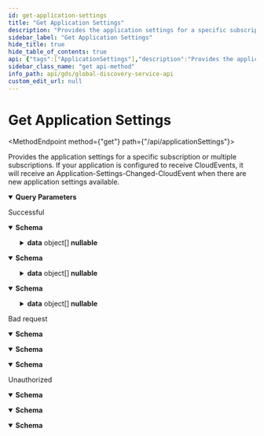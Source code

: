 ```yaml
---
id: get-application-settings
title: "Get Application Settings"
description: "Provides the application settings for a specific subscription or multiple subscriptions."
sidebar_label: "Get Application Settings"
hide_title: true
hide_table_of_contents: true
api: {"tags":["ApplicationSettings"],"description":"Provides the application settings for a specific subscription or multiple subscriptions.\r\nIf your application is configured to receive CloudEvents, it will receive an Application-Settings-Changed-CloudEvent when there are new application settings available.","operationId":"GetApplicationSettings","parameters":[{"name":"subscriptionId","in":"query","description":"Subscription id","schema":{"type":"string","format":"uuid"}},{"name":"offset","in":"query","description":"Offset for paging","schema":{"type":"integer","format":"int32","default":0}},{"name":"limit","in":"query","description":"Limit for paging","schema":{"type":"integer","format":"int32","default":25}}],"responses":{"200":{"description":"Successful","content":{"text/plain":{"schema":{"type":"object","properties":{"totalCount":{"type":"integer","description":"Total count of items","format":"int32"},"data":{"type":"array","items":{"type":"object","properties":{"subscriptionId":{"type":"string","description":"Subscription id","format":"uuid"},"countryId":{"type":"string","description":"Country id ISO 3166-1 alpha-2 code","nullable":true},"internationalization":{"type":"object","properties":{"locale":{"type":"string","description":"Locale","nullable":true},"timeZone":{"type":"string","description":"Time zone (Windows format)","nullable":true},"currency":{"type":"string","description":"Currency id based on ISO 4217","nullable":true},"systemOfUnits":{"type":"string","description":"System of units, possible values: \"metric\" or \"imperial\"","nullable":true},"paperFormat":{"type":"string","description":"Paper format, possible values: \"A4\" or \"letter\"","nullable":true}},"additionalProperties":false,"description":"Internationalization","title":"Internationalization"},"logo":{"type":"object","properties":{"uri":{"type":"string","description":"Uri to the logo (PNG).\r\nThe URL path will change when the customer changes their logo.\r\nBe aware that the URLs expire. They are valid for a minimum of two weeks. New urls will be returned at least two weeks before the previous ones expire.","nullable":true},"thumbnail":{"type":"string","description":"Uri to a thumbnail of the logo, Max 64px (height or width)","nullable":true}},"additionalProperties":false,"description":"Logo information","title":"Logo"}},"additionalProperties":false,"description":"Application settings","title":"SettingsEntry"},"description":"List of application settings","nullable":true}},"additionalProperties":false,"description":"Application settings response","title":"ApplicationSettingsResponseModel"}},"application/json":{"schema":{"type":"object","properties":{"totalCount":{"type":"integer","description":"Total count of items","format":"int32"},"data":{"type":"array","items":{"type":"object","properties":{"subscriptionId":{"type":"string","description":"Subscription id","format":"uuid"},"countryId":{"type":"string","description":"Country id ISO 3166-1 alpha-2 code","nullable":true},"internationalization":{"type":"object","properties":{"locale":{"type":"string","description":"Locale","nullable":true},"timeZone":{"type":"string","description":"Time zone (Windows format)","nullable":true},"currency":{"type":"string","description":"Currency id based on ISO 4217","nullable":true},"systemOfUnits":{"type":"string","description":"System of units, possible values: \"metric\" or \"imperial\"","nullable":true},"paperFormat":{"type":"string","description":"Paper format, possible values: \"A4\" or \"letter\"","nullable":true}},"additionalProperties":false,"description":"Internationalization","title":"Internationalization"},"logo":{"type":"object","properties":{"uri":{"type":"string","description":"Uri to the logo (PNG).\r\nThe URL path will change when the customer changes their logo.\r\nBe aware that the URLs expire. They are valid for a minimum of two weeks. New urls will be returned at least two weeks before the previous ones expire.","nullable":true},"thumbnail":{"type":"string","description":"Uri to a thumbnail of the logo, Max 64px (height or width)","nullable":true}},"additionalProperties":false,"description":"Logo information","title":"Logo"}},"additionalProperties":false,"description":"Application settings","title":"SettingsEntry"},"description":"List of application settings","nullable":true}},"additionalProperties":false,"description":"Application settings response","title":"ApplicationSettingsResponseModel"}},"text/json":{"schema":{"type":"object","properties":{"totalCount":{"type":"integer","description":"Total count of items","format":"int32"},"data":{"type":"array","items":{"type":"object","properties":{"subscriptionId":{"type":"string","description":"Subscription id","format":"uuid"},"countryId":{"type":"string","description":"Country id ISO 3166-1 alpha-2 code","nullable":true},"internationalization":{"type":"object","properties":{"locale":{"type":"string","description":"Locale","nullable":true},"timeZone":{"type":"string","description":"Time zone (Windows format)","nullable":true},"currency":{"type":"string","description":"Currency id based on ISO 4217","nullable":true},"systemOfUnits":{"type":"string","description":"System of units, possible values: \"metric\" or \"imperial\"","nullable":true},"paperFormat":{"type":"string","description":"Paper format, possible values: \"A4\" or \"letter\"","nullable":true}},"additionalProperties":false,"description":"Internationalization","title":"Internationalization"},"logo":{"type":"object","properties":{"uri":{"type":"string","description":"Uri to the logo (PNG).\r\nThe URL path will change when the customer changes their logo.\r\nBe aware that the URLs expire. They are valid for a minimum of two weeks. New urls will be returned at least two weeks before the previous ones expire.","nullable":true},"thumbnail":{"type":"string","description":"Uri to a thumbnail of the logo, Max 64px (height or width)","nullable":true}},"additionalProperties":false,"description":"Logo information","title":"Logo"}},"additionalProperties":false,"description":"Application settings","title":"SettingsEntry"},"description":"List of application settings","nullable":true}},"additionalProperties":false,"description":"Application settings response","title":"ApplicationSettingsResponseModel"}}}},"400":{"description":"Bad request","content":{"text/plain":{"schema":{"type":"object","properties":{"message":{"type":"string","nullable":true},"details":{"type":"array","items":{"type":"string"},"nullable":true}},"additionalProperties":false,"title":"ErrorInformation"}},"application/json":{"schema":{"type":"object","properties":{"message":{"type":"string","nullable":true},"details":{"type":"array","items":{"type":"string"},"nullable":true}},"additionalProperties":false,"title":"ErrorInformation"}},"text/json":{"schema":{"type":"object","properties":{"message":{"type":"string","nullable":true},"details":{"type":"array","items":{"type":"string"},"nullable":true}},"additionalProperties":false,"title":"ErrorInformation"}}}},"401":{"description":"Unauthorized","content":{"text/plain":{"schema":{"type":"object","properties":{"message":{"type":"string","nullable":true},"details":{"type":"array","items":{"type":"string"},"nullable":true}},"additionalProperties":false,"title":"ErrorInformation"}},"application/json":{"schema":{"type":"object","properties":{"message":{"type":"string","nullable":true},"details":{"type":"array","items":{"type":"string"},"nullable":true}},"additionalProperties":false,"title":"ErrorInformation"}},"text/json":{"schema":{"type":"object","properties":{"message":{"type":"string","nullable":true},"details":{"type":"array","items":{"type":"string"},"nullable":true}},"additionalProperties":false,"title":"ErrorInformation"}}}}},"method":"get","path":"/api/applicationSettings","servers":[{"url":"https://globaldisco.tapio.one/"}],"security":[{"Bearer":[]}],"securitySchemes":{"Bearer":{"type":"apiKey","description":"Standard `Authorization` header using the Bearer scheme. Example: `bearer {token}`","name":"Authorization","in":"header"}},"info":{"title":"Global Discovery Service API","description":"tapio's Global Discovery Service API enables to retrieve information of subscriptions. For example, you can retrieve information about application settings which the customer has set, like paper format if you want to print something via a tapio connected application. If your application makes too many requests, HTTP status code 429 is returned. A Retry-After header is included in this response which indicates how long to wait before making the next request. HTTP 429 standard is followed.","termsOfService":"https://tapio.one/en/tapio-terms-of-use","contact":{"name":"tapio GmbH","url":"https://tapio.one","email":"developer@tapio.one"},"version":"1"},"postman":{"name":"Get Application Settings","description":{"content":"Provides the application settings for a specific subscription or multiple subscriptions.\r\nIf your application is configured to receive CloudEvents, it will receive an Application-Settings-Changed-CloudEvent when there are new application settings available.","type":"text/plain"},"url":{"path":["api","applicationSettings"],"host":["{{baseUrl}}"],"query":[{"disabled":false,"description":{"content":"Subscription id","type":"text/plain"},"key":"subscriptionId","value":""},{"disabled":false,"description":{"content":"Offset for paging","type":"text/plain"},"key":"offset","value":""},{"disabled":false,"description":{"content":"Limit for paging","type":"text/plain"},"key":"limit","value":""}],"variable":[]},"header":[{"key":"Accept","value":"text/plain"}],"method":"GET"}}
sidebar_class_name: "get api-method"
info_path: api/gds/global-discovery-service-api
custom_edit_url: null
---
```



<h1 className={"openapi__heading"}>Get Application Settings</h1>

<MethodEndpoint method={"get"} path={"/api/applicationSettings"}></MethodEndpoint>



Provides the application settings for a specific subscription or multiple subscriptions.
If your application is configured to receive CloudEvents, it will receive an Application-Settings-Changed-CloudEvent when there are new application settings available.

<details style={{"marginBottom":"1rem"}} className={"openapi-markdown__details"} data-collapsed={false} open={true}><summary style={{}}><strong>Query Parameters</strong></summary><div><ul><ParamsItem className={"paramsItem"} param={{"name":"subscriptionId","in":"query","description":"Subscription id","schema":{"type":"string","format":"uuid"}}}></ParamsItem><ParamsItem className={"paramsItem"} param={{"name":"offset","in":"query","description":"Offset for paging","schema":{"type":"integer","format":"int32","default":0}}}></ParamsItem><ParamsItem className={"paramsItem"} param={{"name":"limit","in":"query","description":"Limit for paging","schema":{"type":"integer","format":"int32","default":25}}}></ParamsItem></ul></div></details><div><div><ApiTabs><TabItem label={"200"} value={"200"}><div>

Successful

</div><div><MimeTabs className={"openapi-tabs__mime"} schemaType={"response"}><TabItem label={"text/plain"} value={"text/plain"}><SchemaTabs className={"openapi-tabs__schema"}><TabItem label={"Schema"} value={"Schema"}><details style={{}} className={"openapi-markdown__details"} data-collapsed={false} open={true}><summary style={{"textAlign":"left"}}><strong>Schema</strong></summary><div style={{"textAlign":"left","marginLeft":"1rem"}}></div><ul style={{"marginLeft":"1rem"}}><SchemaItem collapsible={false} name={"totalCount"} required={false} schemaName={"int32"} qualifierMessage={undefined} schema={{"type":"integer","description":"Total count of items","format":"int32"}}></SchemaItem><SchemaItem collapsible={true} className={"schemaItem"}><details style={{}} className={"openapi-markdown__details"}><summary style={{}}><strong>data</strong><span style={{"opacity":"0.6"}}> object[]</span><strong style={{"fontSize":"var(--ifm-code-font-size)","color":"var(--openapi-nullable)"}}> nullable</strong></summary><div style={{"marginLeft":"1rem"}}><div style={{"marginTop":".5rem","marginBottom":".5rem"}}>

List of application settings

</div><li><div style={{"fontSize":"var(--ifm-code-font-size)","opacity":"0.6","marginLeft":"-.5rem","paddingBottom":".5rem"}}>Array [</div></li><SchemaItem collapsible={false} name={"subscriptionId"} required={false} schemaName={"uuid"} qualifierMessage={undefined} schema={{"type":"string","description":"Subscription id","format":"uuid"}}></SchemaItem><SchemaItem collapsible={false} name={"countryId"} required={false} schemaName={"string"} qualifierMessage={undefined} schema={{"type":"string","description":"Country id ISO 3166-1 alpha-2 code","nullable":true}}></SchemaItem><SchemaItem collapsible={true} className={"schemaItem"}><details style={{}} className={"openapi-markdown__details"}><summary style={{}}><strong>internationalization</strong><span style={{"opacity":"0.6"}}> object</span></summary><div style={{"marginLeft":"1rem"}}><div style={{"marginTop":".5rem","marginBottom":".5rem"}}>

Internationalization

</div><SchemaItem collapsible={false} name={"locale"} required={false} schemaName={"string"} qualifierMessage={undefined} schema={{"type":"string","description":"Locale","nullable":true}}></SchemaItem><SchemaItem collapsible={false} name={"timeZone"} required={false} schemaName={"string"} qualifierMessage={undefined} schema={{"type":"string","description":"Time zone (Windows format)","nullable":true}}></SchemaItem><SchemaItem collapsible={false} name={"currency"} required={false} schemaName={"string"} qualifierMessage={undefined} schema={{"type":"string","description":"Currency id based on ISO 4217","nullable":true}}></SchemaItem><SchemaItem collapsible={false} name={"systemOfUnits"} required={false} schemaName={"string"} qualifierMessage={undefined} schema={{"type":"string","description":"System of units, possible values: \"metric\" or \"imperial\"","nullable":true}}></SchemaItem><SchemaItem collapsible={false} name={"paperFormat"} required={false} schemaName={"string"} qualifierMessage={undefined} schema={{"type":"string","description":"Paper format, possible values: \"A4\" or \"letter\"","nullable":true}}></SchemaItem></div></details></SchemaItem><SchemaItem collapsible={true} className={"schemaItem"}><details style={{}} className={"openapi-markdown__details"}><summary style={{}}><strong>logo</strong><span style={{"opacity":"0.6"}}> object</span></summary><div style={{"marginLeft":"1rem"}}><div style={{"marginTop":".5rem","marginBottom":".5rem"}}>

Logo information

</div><SchemaItem collapsible={false} name={"uri"} required={false} schemaName={"string"} qualifierMessage={undefined} schema={{"type":"string","description":"Uri to the logo (PNG).\r\nThe URL path will change when the customer changes their logo.\r\nBe aware that the URLs expire. They are valid for a minimum of two weeks. New urls will be returned at least two weeks before the previous ones expire.","nullable":true}}></SchemaItem><SchemaItem collapsible={false} name={"thumbnail"} required={false} schemaName={"string"} qualifierMessage={undefined} schema={{"type":"string","description":"Uri to a thumbnail of the logo, Max 64px (height or width)","nullable":true}}></SchemaItem></div></details></SchemaItem><li><div style={{"fontSize":"var(--ifm-code-font-size)","opacity":"0.6","marginLeft":"-.5rem"}}>]</div></li></div></details></SchemaItem></ul></details></TabItem><TabItem label={"Example (from schema)"} value={"Example (from schema)"}><ResponseSamples responseExample={"{\n  \"totalCount\": 0,\n  \"data\": [\n    {\n      \"subscriptionId\": \"3fa85f64-5717-4562-b3fc-2c963f66afa6\",\n      \"countryId\": \"string\",\n      \"internationalization\": {\n        \"locale\": \"string\",\n        \"timeZone\": \"string\",\n        \"currency\": \"string\",\n        \"systemOfUnits\": \"string\",\n        \"paperFormat\": \"string\"\n      },\n      \"logo\": {\n        \"uri\": \"string\",\n        \"thumbnail\": \"string\"\n      }\n    }\n  ]\n}"} language={"json"}></ResponseSamples></TabItem></SchemaTabs></TabItem><TabItem label={"application/json"} value={"application/json"}><SchemaTabs className={"openapi-tabs__schema"}><TabItem label={"Schema"} value={"Schema"}><details style={{}} className={"openapi-markdown__details"} data-collapsed={false} open={true}><summary style={{"textAlign":"left"}}><strong>Schema</strong></summary><div style={{"textAlign":"left","marginLeft":"1rem"}}></div><ul style={{"marginLeft":"1rem"}}><SchemaItem collapsible={false} name={"totalCount"} required={false} schemaName={"int32"} qualifierMessage={undefined} schema={{"type":"integer","description":"Total count of items","format":"int32"}}></SchemaItem><SchemaItem collapsible={true} className={"schemaItem"}><details style={{}} className={"openapi-markdown__details"}><summary style={{}}><strong>data</strong><span style={{"opacity":"0.6"}}> object[]</span><strong style={{"fontSize":"var(--ifm-code-font-size)","color":"var(--openapi-nullable)"}}> nullable</strong></summary><div style={{"marginLeft":"1rem"}}><div style={{"marginTop":".5rem","marginBottom":".5rem"}}>

List of application settings

</div><li><div style={{"fontSize":"var(--ifm-code-font-size)","opacity":"0.6","marginLeft":"-.5rem","paddingBottom":".5rem"}}>Array [</div></li><SchemaItem collapsible={false} name={"subscriptionId"} required={false} schemaName={"uuid"} qualifierMessage={undefined} schema={{"type":"string","description":"Subscription id","format":"uuid"}}></SchemaItem><SchemaItem collapsible={false} name={"countryId"} required={false} schemaName={"string"} qualifierMessage={undefined} schema={{"type":"string","description":"Country id ISO 3166-1 alpha-2 code","nullable":true}}></SchemaItem><SchemaItem collapsible={true} className={"schemaItem"}><details style={{}} className={"openapi-markdown__details"}><summary style={{}}><strong>internationalization</strong><span style={{"opacity":"0.6"}}> object</span></summary><div style={{"marginLeft":"1rem"}}><div style={{"marginTop":".5rem","marginBottom":".5rem"}}>

Internationalization

</div><SchemaItem collapsible={false} name={"locale"} required={false} schemaName={"string"} qualifierMessage={undefined} schema={{"type":"string","description":"Locale","nullable":true}}></SchemaItem><SchemaItem collapsible={false} name={"timeZone"} required={false} schemaName={"string"} qualifierMessage={undefined} schema={{"type":"string","description":"Time zone (Windows format)","nullable":true}}></SchemaItem><SchemaItem collapsible={false} name={"currency"} required={false} schemaName={"string"} qualifierMessage={undefined} schema={{"type":"string","description":"Currency id based on ISO 4217","nullable":true}}></SchemaItem><SchemaItem collapsible={false} name={"systemOfUnits"} required={false} schemaName={"string"} qualifierMessage={undefined} schema={{"type":"string","description":"System of units, possible values: \"metric\" or \"imperial\"","nullable":true}}></SchemaItem><SchemaItem collapsible={false} name={"paperFormat"} required={false} schemaName={"string"} qualifierMessage={undefined} schema={{"type":"string","description":"Paper format, possible values: \"A4\" or \"letter\"","nullable":true}}></SchemaItem></div></details></SchemaItem><SchemaItem collapsible={true} className={"schemaItem"}><details style={{}} className={"openapi-markdown__details"}><summary style={{}}><strong>logo</strong><span style={{"opacity":"0.6"}}> object</span></summary><div style={{"marginLeft":"1rem"}}><div style={{"marginTop":".5rem","marginBottom":".5rem"}}>

Logo information

</div><SchemaItem collapsible={false} name={"uri"} required={false} schemaName={"string"} qualifierMessage={undefined} schema={{"type":"string","description":"Uri to the logo (PNG).\r\nThe URL path will change when the customer changes their logo.\r\nBe aware that the URLs expire. They are valid for a minimum of two weeks. New urls will be returned at least two weeks before the previous ones expire.","nullable":true}}></SchemaItem><SchemaItem collapsible={false} name={"thumbnail"} required={false} schemaName={"string"} qualifierMessage={undefined} schema={{"type":"string","description":"Uri to a thumbnail of the logo, Max 64px (height or width)","nullable":true}}></SchemaItem></div></details></SchemaItem><li><div style={{"fontSize":"var(--ifm-code-font-size)","opacity":"0.6","marginLeft":"-.5rem"}}>]</div></li></div></details></SchemaItem></ul></details></TabItem><TabItem label={"Example (from schema)"} value={"Example (from schema)"}><ResponseSamples responseExample={"{\n  \"totalCount\": 0,\n  \"data\": [\n    {\n      \"subscriptionId\": \"3fa85f64-5717-4562-b3fc-2c963f66afa6\",\n      \"countryId\": \"string\",\n      \"internationalization\": {\n        \"locale\": \"string\",\n        \"timeZone\": \"string\",\n        \"currency\": \"string\",\n        \"systemOfUnits\": \"string\",\n        \"paperFormat\": \"string\"\n      },\n      \"logo\": {\n        \"uri\": \"string\",\n        \"thumbnail\": \"string\"\n      }\n    }\n  ]\n}"} language={"json"}></ResponseSamples></TabItem></SchemaTabs></TabItem><TabItem label={"text/json"} value={"text/json"}><SchemaTabs className={"openapi-tabs__schema"}><TabItem label={"Schema"} value={"Schema"}><details style={{}} className={"openapi-markdown__details"} data-collapsed={false} open={true}><summary style={{"textAlign":"left"}}><strong>Schema</strong></summary><div style={{"textAlign":"left","marginLeft":"1rem"}}></div><ul style={{"marginLeft":"1rem"}}><SchemaItem collapsible={false} name={"totalCount"} required={false} schemaName={"int32"} qualifierMessage={undefined} schema={{"type":"integer","description":"Total count of items","format":"int32"}}></SchemaItem><SchemaItem collapsible={true} className={"schemaItem"}><details style={{}} className={"openapi-markdown__details"}><summary style={{}}><strong>data</strong><span style={{"opacity":"0.6"}}> object[]</span><strong style={{"fontSize":"var(--ifm-code-font-size)","color":"var(--openapi-nullable)"}}> nullable</strong></summary><div style={{"marginLeft":"1rem"}}><div style={{"marginTop":".5rem","marginBottom":".5rem"}}>

List of application settings

</div><li><div style={{"fontSize":"var(--ifm-code-font-size)","opacity":"0.6","marginLeft":"-.5rem","paddingBottom":".5rem"}}>Array [</div></li><SchemaItem collapsible={false} name={"subscriptionId"} required={false} schemaName={"uuid"} qualifierMessage={undefined} schema={{"type":"string","description":"Subscription id","format":"uuid"}}></SchemaItem><SchemaItem collapsible={false} name={"countryId"} required={false} schemaName={"string"} qualifierMessage={undefined} schema={{"type":"string","description":"Country id ISO 3166-1 alpha-2 code","nullable":true}}></SchemaItem><SchemaItem collapsible={true} className={"schemaItem"}><details style={{}} className={"openapi-markdown__details"}><summary style={{}}><strong>internationalization</strong><span style={{"opacity":"0.6"}}> object</span></summary><div style={{"marginLeft":"1rem"}}><div style={{"marginTop":".5rem","marginBottom":".5rem"}}>

Internationalization

</div><SchemaItem collapsible={false} name={"locale"} required={false} schemaName={"string"} qualifierMessage={undefined} schema={{"type":"string","description":"Locale","nullable":true}}></SchemaItem><SchemaItem collapsible={false} name={"timeZone"} required={false} schemaName={"string"} qualifierMessage={undefined} schema={{"type":"string","description":"Time zone (Windows format)","nullable":true}}></SchemaItem><SchemaItem collapsible={false} name={"currency"} required={false} schemaName={"string"} qualifierMessage={undefined} schema={{"type":"string","description":"Currency id based on ISO 4217","nullable":true}}></SchemaItem><SchemaItem collapsible={false} name={"systemOfUnits"} required={false} schemaName={"string"} qualifierMessage={undefined} schema={{"type":"string","description":"System of units, possible values: \"metric\" or \"imperial\"","nullable":true}}></SchemaItem><SchemaItem collapsible={false} name={"paperFormat"} required={false} schemaName={"string"} qualifierMessage={undefined} schema={{"type":"string","description":"Paper format, possible values: \"A4\" or \"letter\"","nullable":true}}></SchemaItem></div></details></SchemaItem><SchemaItem collapsible={true} className={"schemaItem"}><details style={{}} className={"openapi-markdown__details"}><summary style={{}}><strong>logo</strong><span style={{"opacity":"0.6"}}> object</span></summary><div style={{"marginLeft":"1rem"}}><div style={{"marginTop":".5rem","marginBottom":".5rem"}}>

Logo information

</div><SchemaItem collapsible={false} name={"uri"} required={false} schemaName={"string"} qualifierMessage={undefined} schema={{"type":"string","description":"Uri to the logo (PNG).\r\nThe URL path will change when the customer changes their logo.\r\nBe aware that the URLs expire. They are valid for a minimum of two weeks. New urls will be returned at least two weeks before the previous ones expire.","nullable":true}}></SchemaItem><SchemaItem collapsible={false} name={"thumbnail"} required={false} schemaName={"string"} qualifierMessage={undefined} schema={{"type":"string","description":"Uri to a thumbnail of the logo, Max 64px (height or width)","nullable":true}}></SchemaItem></div></details></SchemaItem><li><div style={{"fontSize":"var(--ifm-code-font-size)","opacity":"0.6","marginLeft":"-.5rem"}}>]</div></li></div></details></SchemaItem></ul></details></TabItem><TabItem label={"Example (from schema)"} value={"Example (from schema)"}><ResponseSamples responseExample={"{\n  \"totalCount\": 0,\n  \"data\": [\n    {\n      \"subscriptionId\": \"3fa85f64-5717-4562-b3fc-2c963f66afa6\",\n      \"countryId\": \"string\",\n      \"internationalization\": {\n        \"locale\": \"string\",\n        \"timeZone\": \"string\",\n        \"currency\": \"string\",\n        \"systemOfUnits\": \"string\",\n        \"paperFormat\": \"string\"\n      },\n      \"logo\": {\n        \"uri\": \"string\",\n        \"thumbnail\": \"string\"\n      }\n    }\n  ]\n}"} language={"json"}></ResponseSamples></TabItem></SchemaTabs></TabItem></MimeTabs></div></TabItem><TabItem label={"400"} value={"400"}><div>

Bad request

</div><div><MimeTabs className={"openapi-tabs__mime"} schemaType={"response"}><TabItem label={"text/plain"} value={"text/plain"}><SchemaTabs className={"openapi-tabs__schema"}><TabItem label={"Schema"} value={"Schema"}><details style={{}} className={"openapi-markdown__details"} data-collapsed={false} open={true}><summary style={{"textAlign":"left"}}><strong>Schema</strong></summary><div style={{"textAlign":"left","marginLeft":"1rem"}}></div><ul style={{"marginLeft":"1rem"}}><SchemaItem collapsible={false} name={"message"} required={false} schemaName={"string"} qualifierMessage={undefined} schema={{"type":"string","nullable":true}}></SchemaItem><SchemaItem collapsible={false} name={"details"} required={false} schemaName={"string[]"} qualifierMessage={undefined} schema={{"type":"array","items":{"type":"string"},"nullable":true}}></SchemaItem></ul></details></TabItem><TabItem label={"Example (from schema)"} value={"Example (from schema)"}><ResponseSamples responseExample={"{\n  \"message\": \"string\",\n  \"details\": [\n    \"string\"\n  ]\n}"} language={"json"}></ResponseSamples></TabItem></SchemaTabs></TabItem><TabItem label={"application/json"} value={"application/json"}><SchemaTabs className={"openapi-tabs__schema"}><TabItem label={"Schema"} value={"Schema"}><details style={{}} className={"openapi-markdown__details"} data-collapsed={false} open={true}><summary style={{"textAlign":"left"}}><strong>Schema</strong></summary><div style={{"textAlign":"left","marginLeft":"1rem"}}></div><ul style={{"marginLeft":"1rem"}}><SchemaItem collapsible={false} name={"message"} required={false} schemaName={"string"} qualifierMessage={undefined} schema={{"type":"string","nullable":true}}></SchemaItem><SchemaItem collapsible={false} name={"details"} required={false} schemaName={"string[]"} qualifierMessage={undefined} schema={{"type":"array","items":{"type":"string"},"nullable":true}}></SchemaItem></ul></details></TabItem><TabItem label={"Example (from schema)"} value={"Example (from schema)"}><ResponseSamples responseExample={"{\n  \"message\": \"string\",\n  \"details\": [\n    \"string\"\n  ]\n}"} language={"json"}></ResponseSamples></TabItem></SchemaTabs></TabItem><TabItem label={"text/json"} value={"text/json"}><SchemaTabs className={"openapi-tabs__schema"}><TabItem label={"Schema"} value={"Schema"}><details style={{}} className={"openapi-markdown__details"} data-collapsed={false} open={true}><summary style={{"textAlign":"left"}}><strong>Schema</strong></summary><div style={{"textAlign":"left","marginLeft":"1rem"}}></div><ul style={{"marginLeft":"1rem"}}><SchemaItem collapsible={false} name={"message"} required={false} schemaName={"string"} qualifierMessage={undefined} schema={{"type":"string","nullable":true}}></SchemaItem><SchemaItem collapsible={false} name={"details"} required={false} schemaName={"string[]"} qualifierMessage={undefined} schema={{"type":"array","items":{"type":"string"},"nullable":true}}></SchemaItem></ul></details></TabItem><TabItem label={"Example (from schema)"} value={"Example (from schema)"}><ResponseSamples responseExample={"{\n  \"message\": \"string\",\n  \"details\": [\n    \"string\"\n  ]\n}"} language={"json"}></ResponseSamples></TabItem></SchemaTabs></TabItem></MimeTabs></div></TabItem><TabItem label={"401"} value={"401"}><div>

Unauthorized

</div><div><MimeTabs className={"openapi-tabs__mime"} schemaType={"response"}><TabItem label={"text/plain"} value={"text/plain"}><SchemaTabs className={"openapi-tabs__schema"}><TabItem label={"Schema"} value={"Schema"}><details style={{}} className={"openapi-markdown__details"} data-collapsed={false} open={true}><summary style={{"textAlign":"left"}}><strong>Schema</strong></summary><div style={{"textAlign":"left","marginLeft":"1rem"}}></div><ul style={{"marginLeft":"1rem"}}><SchemaItem collapsible={false} name={"message"} required={false} schemaName={"string"} qualifierMessage={undefined} schema={{"type":"string","nullable":true}}></SchemaItem><SchemaItem collapsible={false} name={"details"} required={false} schemaName={"string[]"} qualifierMessage={undefined} schema={{"type":"array","items":{"type":"string"},"nullable":true}}></SchemaItem></ul></details></TabItem><TabItem label={"Example (from schema)"} value={"Example (from schema)"}><ResponseSamples responseExample={"{\n  \"message\": \"string\",\n  \"details\": [\n    \"string\"\n  ]\n}"} language={"json"}></ResponseSamples></TabItem></SchemaTabs></TabItem><TabItem label={"application/json"} value={"application/json"}><SchemaTabs className={"openapi-tabs__schema"}><TabItem label={"Schema"} value={"Schema"}><details style={{}} className={"openapi-markdown__details"} data-collapsed={false} open={true}><summary style={{"textAlign":"left"}}><strong>Schema</strong></summary><div style={{"textAlign":"left","marginLeft":"1rem"}}></div><ul style={{"marginLeft":"1rem"}}><SchemaItem collapsible={false} name={"message"} required={false} schemaName={"string"} qualifierMessage={undefined} schema={{"type":"string","nullable":true}}></SchemaItem><SchemaItem collapsible={false} name={"details"} required={false} schemaName={"string[]"} qualifierMessage={undefined} schema={{"type":"array","items":{"type":"string"},"nullable":true}}></SchemaItem></ul></details></TabItem><TabItem label={"Example (from schema)"} value={"Example (from schema)"}><ResponseSamples responseExample={"{\n  \"message\": \"string\",\n  \"details\": [\n    \"string\"\n  ]\n}"} language={"json"}></ResponseSamples></TabItem></SchemaTabs></TabItem><TabItem label={"text/json"} value={"text/json"}><SchemaTabs className={"openapi-tabs__schema"}><TabItem label={"Schema"} value={"Schema"}><details style={{}} className={"openapi-markdown__details"} data-collapsed={false} open={true}><summary style={{"textAlign":"left"}}><strong>Schema</strong></summary><div style={{"textAlign":"left","marginLeft":"1rem"}}></div><ul style={{"marginLeft":"1rem"}}><SchemaItem collapsible={false} name={"message"} required={false} schemaName={"string"} qualifierMessage={undefined} schema={{"type":"string","nullable":true}}></SchemaItem><SchemaItem collapsible={false} name={"details"} required={false} schemaName={"string[]"} qualifierMessage={undefined} schema={{"type":"array","items":{"type":"string"},"nullable":true}}></SchemaItem></ul></details></TabItem><TabItem label={"Example (from schema)"} value={"Example (from schema)"}><ResponseSamples responseExample={"{\n  \"message\": \"string\",\n  \"details\": [\n    \"string\"\n  ]\n}"} language={"json"}></ResponseSamples></TabItem></SchemaTabs></TabItem></MimeTabs></div></TabItem></ApiTabs></div></div>
      